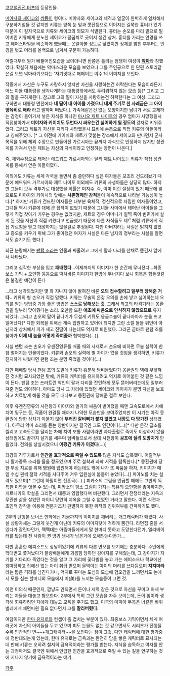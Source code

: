[[고교철권전 터프]]의 등장인물.



[[미야자와 세이코]]의 [[쌍둥이]] 형이다. 미야자와 세이코와 체격과 얼굴이 완벽하게 일치해서 구분하기힘들 것 같지만 키류는 양쪽 눈 밑과 콧잔등으로 이어지는 길쭉한 흉터가 있기 때문에 이 칼자국으로 키류와 세이코의 외모가 식별된다. 흉터는 손오를 다리 밑으로 밀어버린 키류에게 분노한 세이코가 팔꿈치로 긋어서 생긴 상처. 흉터를 가리는 안경을 쓰고 헤어스타일을 비슷하게 했을때는 못알아볼 정도로 닮았지만 정체를 밝힌 후부터는 안경을 벗고 머리를 올백으로 넘겨서 구분이 가능하다.


어릴때부터 뭔가 삐뚤어진모습을 보이더니면 반쯤은 틀리는 점쟁이 여성이 '''[[악마]]'''라 칭했었다. 확실히 처음에는 악마스러운 모습을 보였으나 그를 주인공으로 한 단편 스토리같은걸 보면 악마라기보다는 '자기멋대로 해메이는 야수'의 이미지를 보인다.

작중에서 자신은 누구도 사랑하지 않지만 자신을 사랑하는건 허락한다는 모습이라든지 어느 아들 대통령을 생각나게하는 대통령앞에서도 두려워하지 않는 모습 등[* 그리고 그의 딸을 구하게된다. 참고로 그의 딸이 자신을 사랑하는건 허락한다는 그 여성. 그리고 구하면서 대통령 면전에다 '''네 딸이 내 아이를 가졌으니 내게 주기로 한 사례금은 그 아이 양육비로 해라''' 라고 말하며 떠났다.]. 가족애같은건 없는 모양이지만 남녀가 서로 교제하는 감정이 들어가서 낳은 자식중 하나인 [[마시오 제트 나이토]]의 경우 엄마가 사망했을시 직접찾아가서 '''미야자와 키이치도 두번다시 싸우는건 싫어하게 될 정도의''' 강자로 키워주었다. 그리고 제트가 자신을 지키다 사망했을시 묘비에 손톱으로 직접 키류의 아들이라고 칭해주었다. [* 그 이전에 키이치와 제트가 맞붙는 장소에서 세이코와 만나면서 군사 목적을 위해 체외 수정으로 만들어진 가르시아는 끝까지 자식으로 인정하지 않지만 성관계를 가져서 만든 제트는 자신의 자식이라고 인정하는 장면이 나온다.]

즉, 체외수정으로 태어난 에드워드 가르시아와는 달리 제트 나이토는 키류가 직접 성관계를 통해서 얻은 아들이였다.

이외에도 키류는 세계 각국을 돌면서 좀 쓸만하다 싶은 여자들은 모조리 건드려놨기 때문에 에드워드 가르시아와 제트 나이토 이외에도 키류의 사생아들은 상당히 많다. 하지만 그들이 모두 격투가로 대성했을 확률은 미지수. 즉, 이미 이런 설정이 있기 때문에 앞으로도 미야자와 키이치의 앞에는 '''사촌형제인 강적'''들이 계속적으로 나타날 가능성이 높다.[* 하지만 키류가 건드린 여자들은 대부분 육체적, 정신적으로 자립한 여자들이었고, 그녀들 역시 키류에 대해 큰 집착이 없었기 때문에 그녀들 사이에서 태어난 아이들을 그렇게 직접 찾아가 키우는 경우는 없었지만, 제트의 경우 어머니가 일찍 죽어 빈민가에 살게 된 것을 자신이 직접 키웠다고 언급했기 때문에 다른 자식들도 제트처럼 키류에게 직접 가르침을 받고 대성하지는 않을걸로 추정된다. 다만 아버지라는 사실은 밝히지 않았고 증오를 키우기 위해 그가 좋아했던 여자가 사실은 다른 남자의 정부라는 사실을 알면서도 숨기기도 했다.]

최근 분량에서는 [[팬텀 조]]라는 인물과 싸울려고 그에게 팔과 다리를 산채로 뜯긴자 앞에서 나타났다.

그리고 심각한 부상을 입고 '''패배했다'''...이제까지의 이미지가 한 순간에 무너졌다...최종보스 기믹 + 오만함 등등으로 떡쳐바른 이미지가 한방에 무너지다 보니 회복은 힘들것같은 불길한 예감이 든다

...라고 생각되었지만 몇 화 지나지 않아 밝혀진 바론 '''오의 접수할려고 일부러 당해준 거다.'''. 키류의 형 손오가 직접 말했다. 키류는 무술의 온갖 오의를 손에 넣고 싶어하는데 오의를 얻는 방법중 가장 좋은 방법은 '''스스로 당해보는 것'''. 그래서 최고의 타격기라는 몽환권을 일부러 맞아줬다는 소리. 오만함 또한 '''애초에 싸움으로 인식하지 않았으므로''' 유지되었다. 그리고 손오의 말이 끝나기가 무섭게 키류도 응급수술이 끝나자마자 눈을 뜨고 일어났다[* 다만 회복을 위해선 계속 입원하고 있어야 되지만 그런 소릴 들을 위인이 아닌지라 상처에서 피가 새고 진땀이 나는데도 억지로 퇴원했다. 그러곤 곧바로 팬텀 조를 찾아가 '''이제 네 놈을 어떻게 죽여줄까''' 협박했다(...)].

사실 팬텀 조는 손오가 유겐진영류를 배울 때의 사제로서 손오에 비하면 무술 실력이 한참 떨어지는 인물이었다. 키류와 손오의 실력에 별 차이가 없을 것임을 생각하면, 키류가 진지하게 싸웠다면 팬텀 조는 분명 죽었을 것이다(...)

다만 패배할 당시 팬텀 조의 도발에 키류가 흥분해 덤벼들었다가 몽환권의 벽에 부딪혀 진 것처럼 묘사되었던 탓에, 키류의 캐릭터를 유지하려고 억지로 이어붙인 것 같은 느낌이 든다. 팬텀 조는 쓰러트린 악인의 팔과 다리를 잔인하게 모두 뜯어버리는데도 일부러 져준 점도 의아하다. 아마도 당시 그 자리에 있었던 세이코와 키이치가 분명 자신을 보호하고 치료받게 해줄 것을 모두 내다보고 몽환권에 당해준 걸로 보인다.

이후 유겐진영류의 사천왕과 미야자와 일가의 싸움이 벌어졌을 때엔 고속도로에서 차에 치여 뒹구는 등, 작품이 완결될 때까지 나약한 모습만을 보여주었지만 이 시기는 아직 몽환권에 당한 상처가 아물지 않아 '''부러진 갈비뼈가 붙지 않았고 내장도 다 망가진''' 상태였다. 아무리 악마 소리를 듣는 양반이지만 결국엔 그도 인간이다(...)[* 다만 온갖 급소를 찔리고 고속도로를 달리는 차에 치여 보통 사람이라면 과다출혈로 죽어도 이상하지 않을 상태임에도 끝까지 살기를 세우며 덤벼듦으로서 상대 사천왕이 '''공포에 질려 도망치게''' 만들었다. 전의를 상실시켰으니 '''어쨌건 키류가 이겼다'''(...)]

최강의 격투가로서 '''인간을 효과적으로 죽일 수 있도록''' 많은 지식도 습득했다. 어릴적부터 활자중독 소리를 들을 정도였으며 주로 철학과 과학 서적을 탐독한다.[* 몽환권에 당한 부상 치료를 위해 병원에 입원해야 하는데도 밖에 나가 또 싸움을 하자, 키이치가 매일 수십 권씩 철학 서적을 사다주어 겨우 입원실에 붙들어 놓았다(...)] 피아노를 치는 실력도 있으며[* 그런데 하필이면 진혼곡(…).] 피카소의 그림을 언급할 때에도 그만의 독특한 미학을 엿볼 수 있는데, 피카소의 평소 그림이 가지는 특유의 오만함을 좋아하지만, 게르니카의 학살을 그리면서 대중과 영합했다며 비판했다. 그러면서 전쟁터라는 지옥과 무관한 삶을 살았던 자이니 당연히 지옥을 그릴 수 없었던 거라고 말한다. 이런 식견과 초인적 감각을 이용해 전문가조차 판별하지 못한 위작의 진위여부를 간파하기도 했다.

2부의 단행본 보너스 만화에선 지금까지의 이미지를 깨버리는 개그캐릭터가 돼있다. 사실 상황자체는 그렇게 웃긴게 아닌데 키류의 이미지탓에 격하게 뿜긴다. 라면집 줄을 서있다가 잘린다던가, 쨱쨱대는 아줌마들에게서 말 한마디 못하고 도망친다던가, 엘리베이터를 탔는데 전 사람이 뀐 방귀 냄새가 남은거에 오해받는다든가...

다만 훈훈한 에피소드도 상당히있기에 키류의 다른 면모를 보기에는 충분하다. 주인에게 학대받고 쫓겨났다가 불량배들에게 괴롭힘 당하던 강아지를 구해줬는데, 그 강아지가 자기를 기다리다 죽었다는 것을 알고 그 자리에 꽃다발을 놓고 가는 에피소드나 학교에선 왕따당하고 집에선 없는 아이 취급 받으며 울먹이는 아이의 머리를 쓰다듬으며 '''지지마라''' 라는 짧은 격려를 남긴다거나, 억지로 꾸미는 도심의 모습에 혐오감을 느끼면서도 논에서 모를 심는 할머니의 모습에서 미(美)를 느끼는 모습등이 그런 것.

이런 미의식 때문인지, 깜냥도 안되면서 돈이나 세력 같은 것으로 자신을 꾸미고 허세 부리는 자들을 대놓고 혐오한다. 2부에서 특히 그런 모습을 자주 보이는데, 돈이 힘이라 생각해 회유하려던 자에게 대놓고 모욕을 주기도 했고, 미국의 마피아 두목은 너같은 바퀴벌레에게 체면따윈 필요 없다면서 코를 '''잘라버렸다.'''

여담이지만 [[한마 유지로]]와 컨셉이 좀 겹치는 부분이 있다. 최종보스 기믹이면서 세계 여러곳에 자신의 아이들을 두고 있으며 피도 눈물도 없는 것 같으면서도 시리즈가 진행될수록 인간적인 면~~+개그캐릭터~~을 보인다는 점이 그것. 다만 캐릭터에 대한 평가중에 정반대되는게 있는데, 한마 유지로는 금욕과는 완전히 담을 쌓은 캐릭터로 묘사되는데 반해 키류는 오히려 철저히 금욕적이라는 평가를 받는다. 지식을 습득하고 여자를 안는 과정마저도 결국엔 위에서 언급한 인간을 효과적으로 죽일 수 있는 길을 연구하는 것에 지나지 않기에 금욕적이라는 얘기.

[[각주]]
